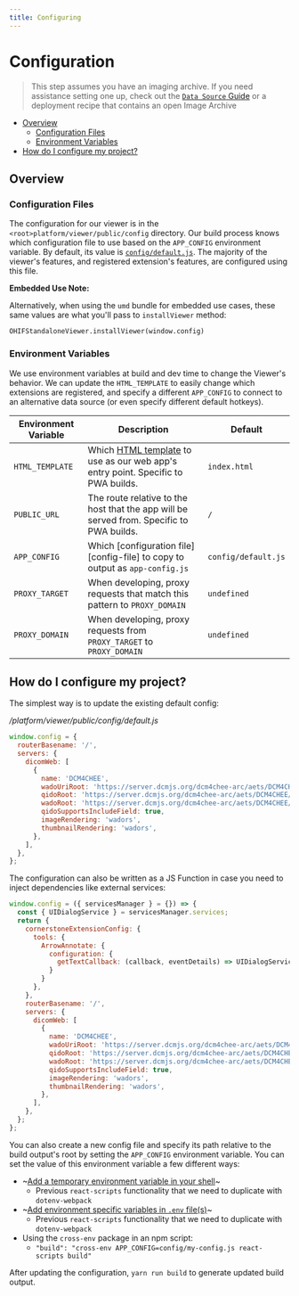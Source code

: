 ```yaml
---
title: Configuring
---
```


# Configuration

> This step assumes you have an imaging archive. If you need assistance setting
> one up, check out the [`Data Source` Guide](./data-source.md) or a deployment
> recipe that contains an open Image Archive

- [Overview](#overview)
  - [Configuration Files](#configuration-files)
  - [Environment Variables](#environment-variables)
- [How do I configure my project?](#how-do-i-configure-my-project)

## Overview

### Configuration Files

The configuration for our viewer is in the `<root>platform/viewer/public/config`
directory. Our build process knows which configuration file to use based on the
`APP_CONFIG` environment variable. By default, its value is
[`config/default.js`][default-config]. The majority of the viewer's features,
and registered extension's features, are configured using this file.

**Embedded Use Note:**

Alternatively, when using the `umd` bundle for embedded use cases, these same
values are what you'll pass to `installViewer` method:

`OHIFStandaloneViewer.installViewer(window.config)`

### Environment Variables

We use environment variables at build and dev time to change the Viewer's
behavior. We can update the `HTML_TEMPLATE` to easily change which extensions
are registered, and specify a different `APP_CONFIG` to connect to an
alternative data source (or even specify different default hotkeys).

| Environment Variable | Description                                                                                        | Default             |
| -------------------- | -------------------------------------------------------------------------------------------------- | ------------------- |
| `HTML_TEMPLATE`      | Which [HTML template][html-templates] to use as our web app's entry point. Specific to PWA builds. | `index.html`        |
| `PUBLIC_URL`         | The route relative to the host that the app will be served from. Specific to PWA builds.           | `/`                 |
| `APP_CONFIG`         | Which [configuration file][config-file] to copy to output as `app-config.js`                       | `config/default.js` |
| `PROXY_TARGET`       | When developing, proxy requests that match this pattern to `PROXY_DOMAIN`                          | `undefined`         |
| `PROXY_DOMAIN`       | When developing, proxy requests from `PROXY_TARGET` to `PROXY_DOMAIN`                              | `undefined`         |

## How do I configure my project?

The simplest way is to update the existing default config:

_/platform/viewer/public/config/default.js_

```js
window.config = {
  routerBasename: '/',
  servers: {
    dicomWeb: [
      {
        name: 'DCM4CHEE',
        wadoUriRoot: 'https://server.dcmjs.org/dcm4chee-arc/aets/DCM4CHEE/wado',
        qidoRoot: 'https://server.dcmjs.org/dcm4chee-arc/aets/DCM4CHEE/rs',
        wadoRoot: 'https://server.dcmjs.org/dcm4chee-arc/aets/DCM4CHEE/rs',
        qidoSupportsIncludeField: true,
        imageRendering: 'wadors',
        thumbnailRendering: 'wadors',
      },
    ],
  },
};
```

The configuration can also be written as a JS Function in case you need to
inject dependencies like external services:

```js
window.config = ({ servicesManager } = {}) => {
  const { UIDialogService } = servicesManager.services;
  return {
    cornerstoneExtensionConfig: {
      tools: {
        ArrowAnnotate: {
          configuration: {
            getTextCallback: (callback, eventDetails) => UIDialogService.create({...
          }
        }
      },
    },
    routerBasename: '/',
    servers: {
      dicomWeb: [
        {
          name: 'DCM4CHEE',
          wadoUriRoot: 'https://server.dcmjs.org/dcm4chee-arc/aets/DCM4CHEE/wado',
          qidoRoot: 'https://server.dcmjs.org/dcm4chee-arc/aets/DCM4CHEE/rs',
          wadoRoot: 'https://server.dcmjs.org/dcm4chee-arc/aets/DCM4CHEE/rs',
          qidoSupportsIncludeField: true,
          imageRendering: 'wadors',
          thumbnailRendering: 'wadors',
        },
      ],
    },
  };
};
```

You can also create a new config file and specify its path relative to the build
output's root by setting the `APP_CONFIG` environment variable. You can set the
value of this environment variable a few different ways:

- ~[Add a temporary environment variable in your shell](https://facebook.github.io/create-react-app/docs/adding-custom-environment-variables#adding-temporary-environment-variables-in-your-shell)~
  - Previous `react-scripts` functionality that we need to duplicate with
    `dotenv-webpack`
- ~[Add environment specific variables in `.env` file(s)](https://facebook.github.io/create-react-app/docs/adding-custom-environment-variables#adding-development-environment-variables-in-env)~
  - Previous `react-scripts` functionality that we need to duplicate with
    `dotenv-webpack`
- Using the `cross-env` package in an npm script:
  - `"build": "cross-env APP_CONFIG=config/my-config.js react-scripts build"`

After updating the configuration, `yarn run build` to generate updated build
output.

<!--
  Links
  -->

<!-- prettier-ignore-start -->
[default-config]: https://github.com/OHIF/Viewers/blob/master/platform/viewer/public/config/default.js
[html-templates]: https://github.com/OHIF/Viewers/tree/master/platform/viewer/public/html-templates
[config-files]: https://github.com/OHIF/Viewers/tree/master/platform/viewer/public/config
<!-- prettier-ignore-end -->
